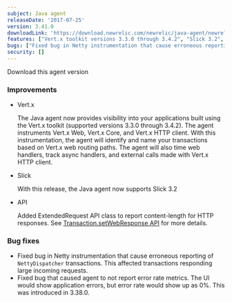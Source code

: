 ```yaml
---
subject: Java agent
releaseDate: '2017-07-25'
version: 3.41.0
downloadLink: 'https://download.newrelic.com/newrelic/java-agent/newrelic-agent/3.41.0/'
features: ["Vert.x toolkit versions 3.3.0 through 3.4.2", "Slick 3.2", "Added ExtendedRequest API class to report content-length for HTTP responses"]
bugs: ["Fixed bug in Netty instrumentation that cause erroneous reporting of NettyDispatcher transactions", "Fixed bug that caused agent to not report error rate metrics"]
security: []
---
```


<ButtonGroup>
  <ButtonLink
    role="button"
    to="https://download.newrelic.com/newrelic/java-agent/newrelic-agent/3.41.0/"
    variant="primary"
  >
    Download this agent version
  </ButtonLink>
</ButtonGroup>

### Improvements

* Vert.x

  The Java agent now provides visibility into your applications built using the Vert.x toolkit (supported versions 3.3.0 through 3.4.2). The agent instruments Vert.x Web, Vert.x Core, and Vert.x HTTP client. With this instrumentation, the agent will identify and name your transactions based on Vert.x web routing paths. The agent will also time web handlers, track async handlers, and external calls made with Vert.x HTTP client.
* Slick

  With this release, the Java agent now supports Slick 3.2
* API

  Added ExtendedRequest API class to report content-length for HTTP responses. See [Transaction.setWebResponse API](http://newrelic.github.io/java-agent-api/javadoc/com/newrelic/api/agent/Transaction.html#setWebResponse-com.newrelic.api.agent.Response-) for more details.

### Bug fixes

* Fixed bug in Netty instrumentation that cause erroneous reporting of `NettyDispatcher` transactions. This affected transactions responding large incoming requests.
* Fixed bug that caused agent to not report error rate metrics. The UI would show application errors, but error rate would show up as 0%. This was introduced in 3.38.0.
